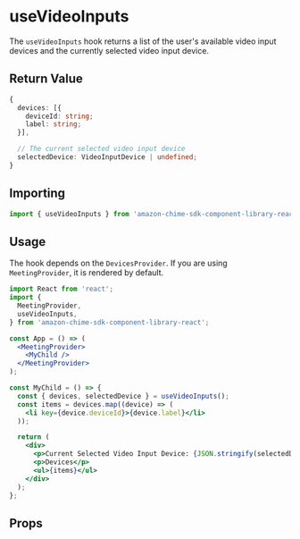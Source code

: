 
<Meta title="SDK Hooks/useVideoInputs" />

# useVideoInputs

The `useVideoInputs` hook returns a list of the user's available video input devices and the currently selected video input device.

## Return Value

```ts
{
  devices: [{
    deviceId: string;
    label: string;
  }],

  // The current selected video input device
  selectedDevice: VideoInputDevice | undefined;
}

```

## Importing

```javascript
import { useVideoInputs } from 'amazon-chime-sdk-component-library-react';
```

## Usage

The hook depends on the `DevicesProvider`. If you are using `MeetingProvider`, it is rendered by default.

```jsx
import React from 'react';
import {
  MeetingProvider,
  useVideoInputs,
} from 'amazon-chime-sdk-component-library-react';

const App = () => (
  <MeetingProvider>
    <MyChild />
  </MeetingProvider>
);

const MyChild = () => {
  const { devices, selectedDevice } = useVideoInputs();
  const items = devices.map((device) => (
    <li key={device.deviceId}>{device.label}</li>
  ));

  return (
    <div>
      <p>Current Selected Video Input Device: {JSON.stringify(selectedDevice)}</p>
      <p>Devices</p>
      <ul>{items}</ul>
    </div>
  );
};
```

## Props

<ArgTypes of={useVideoInputs} />
